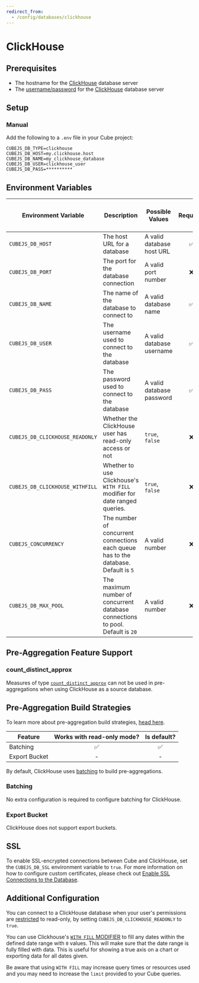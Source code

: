 ```yaml
---
redirect_from:
  - /config/databases/clickhouse
---
```


# ClickHouse

## Prerequisites

- The hostname for the [ClickHouse][clickhouse] database server
- The [username/password][clickhouse-docs-users] for the
  [ClickHouse][clickhouse] database server

## Setup

### Manual

Add the following to a `.env` file in your Cube project:

```dotenv
CUBEJS_DB_TYPE=clickhouse
CUBEJS_DB_HOST=my.clickhouse.host
CUBEJS_DB_NAME=my_clickhouse_database
CUBEJS_DB_USER=clickhouse_user
CUBEJS_DB_PASS=**********
```

## Environment Variables

| Environment Variable            | Description                                                                         | Possible Values           | Required | [Supports multiple data sources?][ref-config-multiple-ds-decorating-env] |
| ------------------------------- | ----------------------------------------------------------------------------------- | ------------------------- | :------: | :----------------------------------------------------------------------: |
| `CUBEJS_DB_HOST`                | The host URL for a database                                                         | A valid database host URL |    ✅    |                                    ✅                                    |
| `CUBEJS_DB_PORT`                | The port for the database connection                                                | A valid port number       |    ❌    |                                    ✅                                    |
| `CUBEJS_DB_NAME`                | The name of the database to connect to                                              | A valid database name     |    ✅    |                                    ✅                                    |
| `CUBEJS_DB_USER`                | The username used to connect to the database                                        | A valid database username |    ✅    |                                    ✅                                    |
| `CUBEJS_DB_PASS`                | The password used to connect to the database                                        | A valid database password |    ✅    |                                    ✅                                    |
| `CUBEJS_DB_CLICKHOUSE_READONLY` | Whether the ClickHouse user has read-only access or not                             | `true`, `false`           |    ❌    |                                    ✅                                    |
| `CUBEJS_DB_CLICKHOUSE_WITHFILL` | Whether to use Clickhouse's `WITH FILL` modifier for date ranged queries.           | `true`, `false`           |    ❌    |                                    ✅                                    |
| `CUBEJS_CONCURRENCY`            | The number of concurrent connections each queue has to the database. Default is `5` | A valid number            |    ❌    |                                    ❌                                    |
| `CUBEJS_DB_MAX_POOL`            | The maximum number of concurrent database connections to pool. Default is `20`      | A valid number            |    ❌    |                                    ✅                                    |

## Pre-Aggregation Feature Support

### count_distinct_approx

Measures of type
[`count_distinct_approx`][ref-schema-ref-types-formats-countdistinctapprox] can
not be used in pre-aggregations when using ClickHouse as a source database.

## Pre-Aggregation Build Strategies

<InfoBox>

To learn more about pre-aggregation build strategies, [head
here][ref-caching-using-preaggs-build-strats].

</InfoBox>

| Feature       | Works with read-only mode? | Is default? |
| ------------- | :------------------------: | :---------: |
| Batching      |             ✅             |     ✅      |
| Export Bucket |             -              |      -      |

By default, ClickHouse uses [batching][self-preaggs-batching] to build
pre-aggregations.

### Batching

No extra configuration is required to configure batching for ClickHouse.

### Export Bucket

ClickHouse does not support export buckets.

## SSL

To enable SSL-encrypted connections between Cube and ClickHouse, set the
`CUBEJS_DB_SSL` environment variable to `true`. For more information on how to
configure custom certificates, please check out [Enable SSL Connections to the
Database][ref-recipe-enable-ssl].

## Additional Configuration

You can connect to a ClickHouse database when your user's permissions are
[restricted][clickhouse-readonly] to read-only, by setting
`CUBEJS_DB_CLICKHOUSE_READONLY` to `true`.

You can use Clickhouse's [`WITH FILL` MODIFIER][clickhouse-with-fill] to fill
any dates within the defined date range with `0` values. This will make sure
that the date range is fully filled with data. This is useful for showing a
true axis on a chart or exporting data for all dates given.

Be aware that using `WITH FILL` may increase query times or resources used and you may need to increase the `limit`
provided to your Cube queries.

[clickhouse]: https://clickhouse.tech/
[clickhouse-docs-users]:
  https://clickhouse.tech/docs/en/operations/settings/settings-users/
[clickhouse-readonly]:
  https://clickhouse.tech/docs/en/operations/settings/permissions-for-queries/#settings_readonly
[clickhouse-with-fill]:
  https://clickhouse.com/docs/en/sql-reference/statements/select/order-by#order-by-expr-with-fill-modifier
[ref-caching-using-preaggs-build-strats]:
  /product/caching/using-pre-aggregations#pre-aggregation-build-strategies
[ref-config-multiple-ds-decorating-env]:
  /product/configuration/advanced/multiple-data-sources#configuring-data-sources-with-environment-variables-decorated-environment-variables
[ref-recipe-enable-ssl]:
  /guides/recipes/data-sources/using-ssl-connections-to-data-source
[ref-schema-ref-types-formats-countdistinctapprox]:
  /product/data-modeling/reference/types-and-formats#count_distinct_approx
[self-preaggs-batching]: #batching
